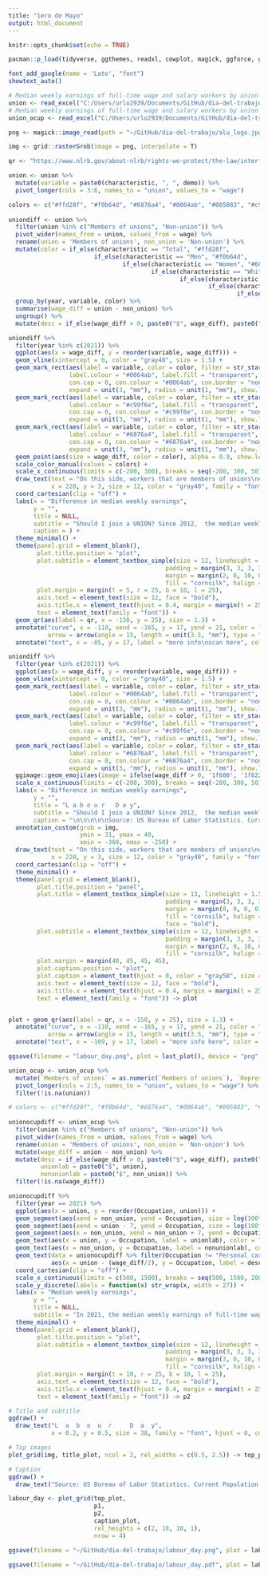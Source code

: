 ```yaml
---
title: "1ero de Mayo"
output: html_document
---
```


```r
knitr::opts_chunk$set(echo = TRUE)
```

```r
pacman::p_load(tidyverse, ggthemes, readxl, cowplot, magick, ggforce, ggtext, RColorBrewer, showtext, grid, ggqr)

font_add_google(name = 'Lato', "font")
showtext_auto()
```

```r
# Median weekly earnings of full-time wage and salary workers by union affiliation and selected characteristics - annual averages
union <- read_excel("C:/Users/urlo2939/Documents/GitHub/dia-del-trabajo/cpsaat41.xlsx")
# Median weekly earnings of full-time wage and salary workers by union affiliation, occupation, and industry - annual averages
union_ocup <- read_excel("C:/Users/urlo2939/Documents/GitHub/dia-del-trabajo/cpsaat43.xlsx")

png <- magick::image_read(path = "~/GitHub/dia-del-trabajo/alu_logo.jpg")

img <- grid::rasterGrob(image = png, interpolate = T)

qr <- "https://www.nlrb.gov/about-nlrb/rights-we-protect/the-law/interfering-with-employee-rights-section-7-8a1#:~:text=Section%207%20of%20the%20National,of%20collective%20bargaining%20or%20other"
```

```r
union <- union %>% 
  mutate(variable = paste0(characteristic, ", ", demo)) %>% 
  pivot_longer(cols = 3:6, names_to = "union", values_to = "wage")

colors <- c("#ffd28f", "#f0b64d", "#6876a4", "#0064ab", "#005083", "#c99f6e", "#9f8a89")
  
uniondiff <- union %>% 
  filter(union %in% c("Members of unions", "Non-union")) %>% 
  pivot_wider(names_from = union, values_from = wage) %>% 
  rename(union = 'Members of unions', non_union = 'Non-union') %>% 
  mutate(color = if_else(characteristic == "Total", "#ffd28f", 
                        if_else(characteristic == "Men", "#f0b64d",
                                if_else(characteristic == "Women", "#6876a4",
                                        if_else(characteristic == "White", "#0064ab",
                                                if_else(characteristic == "Black", "#005083",
                                                        if_else(characteristic == "Asian", "#c99f6e",
                                                                if_else(characteristic == "Hispanic or Latino", "#9f8a89", NA_character_)))))))) %>% 
  group_by(year, variable, color) %>% 
  summarise(wage_diff = union - non_union) %>% 
  ungroup() %>% 
  mutate(desc = if_else(wage_diff > 0, paste0("$", wage_diff), paste0("-$", abs(wage_diff))))
```

```r
uniondiff %>% 
  filter(year %in% c(2021)) %>% 
  ggplot(aes(x = wage_diff, y = reorder(variable, wage_diff))) +
  geom_vline(xintercept = 0, color = "gray40", size = 1.5) +
  geom_mark_rect(aes(label = variable, color = color, filter = str_starts(variable, c("Hispanic or Latino, ")), description = desc), 
                 label.colour = "#0064ab", label.fill = "transparent", label.fontsize = 10, label.buffer = unit(40, 'mm'), 
                 con.cap = 0, con.colour = "#0064ab", con.border = "none",
                 expand = unit(3, "mm"), radius = unit(1, "mm"), show.legend = F) +
  geom_mark_rect(aes(label = variable, color = color, filter = str_starts(variable, c("Black, ")), description = desc), 
                 label.colour = "#c99f6e", label.fill = "transparent", label.fontsize = 10, label.buffer = unit(55, 'mm'),
                 con.cap = 0, con.colour = "#c99f6e", con.border = "none",
                 expand = unit(3, "mm"), radius = unit(1, "mm"), show.legend = F) +
  geom_mark_rect(aes(label = variable, color = color, filter = str_starts(variable, c("Total, 16 years")), description = desc), 
                 label.colour = "#6876a4", label.fill = "transparent", label.fontsize = 10, label.buffer = unit(5, 'mm'),
                 con.cap = 0, con.colour = "#6876a4", con.border = "none",
                 expand = unit(3, "mm"), radius = unit(1, "mm"), show.legend = F) +
  geom_point(aes(size = wage_diff, color = color), alpha = 0.9, show.legend = F, shape = 21, fill = "white", stroke = 4) +
  scale_color_manual(values = colors) +
  scale_x_continuous(limits = c(-200, 300), breaks = seq(-200, 300, 50), labels = scales::dollar_format()) +
  draw_text(text = "On this side, workers that are members of unions\nearn on average more than non-union workers", 
            x = 220, y = 3, size = 12, color = "gray40", family = "font") +
  coord_cartesian(clip = "off") +
  labs(x = "Difference in median weekly earnings", 
       y = "", 
       title = NULL,
       subtitle = "Should I join a UNION? Since 2012,  the median weekly earnings of full-time wage and salary workers have been larger for Members of Unions than for Non-union workers. 2021 data shows that Hispanic or Latino workers who are members of a union earn an average of $277 more than those who are not members of a union.",
       caption = ) +
  theme_minimal() +
  theme(panel.grid = element_blank(),
        plot.title.position = "plot", 
        plot.subtitle = element_textbox_simple(size = 12, lineheight = 1, 
                                            padding = margin(3, 3, 3, 3), 
                                            margin = margin(2, 0, 10, 0), 
                                            fill = "cornsilk", halign = 0.5),
        plot.margin = margin(t = 5, r = 25, b = 10, l = 25),
        axis.text = element_text(size = 12, face = "bold"),
        axis.title.x = element_text(hjust = 0.4, margin = margin(t = 25), size = 14),
        text = element_text(family = "font")) +
  geom_qr(aes(label = qr, x = -150, y = 25), size = 1.3) +
  annotate("curve", x = -110, xend = -165, y = 17, yend = 21, color = "gray60", curvature = -.45, alpha = 0.9, 
           arrow = arrow(angle = 15, length = unit(3.5, "mm"), type = "closed")) +
  annotate("text", x = -85, y = 17, label = "more info\nscan here", color = "gray60", size = 4, hjust = 0.5, vjust = 0.5) -> p1
```

```r
uniondiff %>% 
  filter(year %in% c(2021)) %>% 
  ggplot(aes(x = wage_diff, y = reorder(variable, wage_diff))) +
  geom_vline(xintercept = 0, color = "gray40", size = 1.5) +
  geom_mark_rect(aes(label = variable, color = color, filter = str_starts(variable, c("Hispanic or Latino, ")), description = desc), 
                 label.colour = "#0064ab", label.fill = "transparent", label.fontsize = 10, label.buffer = unit(40, 'mm'), 
                 con.cap = 0, con.colour = "#0064ab", con.border = "none",
                 expand = unit(3, "mm"), radius = unit(1, "mm"), show.legend = F) +
  geom_mark_rect(aes(label = variable, color = color, filter = str_starts(variable, c("Black, ")), description = desc), 
                 label.colour = "#c99f6e", label.fill = "transparent", label.fontsize = 10, label.buffer = unit(55, 'mm'),
                 con.cap = 0, con.colour = "#c99f6e", con.border = "none",
                 expand = unit(3, "mm"), radius = unit(1, "mm"), show.legend = F) +
  geom_mark_rect(aes(label = variable, color = color, filter = str_starts(variable, c("Total, 16 years")), description = desc), 
                 label.colour = "#6876a4", label.fill = "transparent", label.fontsize = 10, label.buffer = unit(5, 'mm'),
                 con.cap = 0, con.colour = "#6876a4", con.border = "none",
                 expand = unit(3, "mm"), radius = unit(1, "mm"), show.legend = F) +
  ggimage::geom_emoji(aes(image = ifelse(wage_diff > 0, '1f600', '1f622'))) +
  scale_x_continuous(limits = c(-200, 300), breaks = seq(-200, 300, 50), labels = scales::dollar_format()) +
  labs(x = "Difference in median weekly earnings", 
       y = "", 
       title = "L a b o u r   D a y",
       subtitle = "Should I join a UNION? Since 2012,  the median weekly earnings of full-time wage and salary workers have been larger for Members of Unions than for Non-union workers. 2021 data shows that Hispanic or Latino workers who are members of a union earn an average of $277 more than those who are not members of a union.",
       caption = "\n\n\n\n\nSource: US Bureau of Labor Statistics. Current Population Survey 2022.\nData refer to members of a labor union or an employee association similar to a union and to workers who are neither members of a union nor represented by a union on their job.\nPersons whose ethnicity is identified as Hispanic or Latino may be of any race. Data refer to the sole or principal job of full-time wage and salary workers.\nAll self-employed workers are excluded, both those with incorporated businesses and those with unincorporated businesses.\nUpdated population controls are introduced annually with the release of January data.") +
  annotation_custom(grob = img, 
                    ymin = 31, ymax = 40, 
                    xmin = -360, xmax = -250) +
  draw_text(text = "On this side, workers that are members of unions\nearn on average more than non-union workers", 
            x = 220, y = 3, size = 12, color = "gray40", family = "font") +
  coord_cartesian(clip = "off") +
  theme_minimal() +
  theme(panel.grid = element_blank(),
        plot.title.position = "panel", 
        plot.title = element_textbox_simple(size = 13, lineheight = 1.5, 
                                            padding = margin(3, 3, 3, 3), 
                                            margin = margin(0, 0, 0, 0), 
                                            fill = "cornsilk", halign = 0.5, 
                                            face = "bold"), 
        plot.subtitle = element_textbox_simple(size = 12, lineheight = 1, 
                                            padding = margin(3, 3, 3, 3), 
                                            margin = margin(2, 0, 10, 0), 
                                            fill = "cornsilk", halign = 0.5),
        plot.margin = margin(40, 45, 45, 45),
        plot.caption.position = "plot",
        plot.caption = element_text(hjust = 0, color = "gray50", size = 8),
        axis.text = element_text(size = 12, face = "bold"),
        axis.title.x = element_text(hjust = 0.4, margin = margin(t = 25), size = 14),
        text = element_text(family = "font")) -> plot


plot + geom_qr(aes(label = qr, x = -150, y = 25), size = 1.3) +
  annotate("curve", x = -110, xend = -165, y = 17, yend = 21, color = "gray60", curvature = -.45, alpha = 0.9, 
           arrow = arrow(angle = 15, length = unit(3.5, "mm"), type = "closed")) +
  annotate("text", x = -109, y = 17, label = "more info here", color = "gray60", size = 4, hjust = 0, vjust = 0.5)

ggsave(filename = "labour_day.png", plot = last_plot(), device = "png", width = 16, height = 15, units = "in", dpi = "screen")
```

```r
union_ocup <- union_ocup %>% 
  mutate(`Members of unions` = as.numeric(`Members of unions`), `Represented by unions` = as.numeric(`Represented by unions`)) %>% 
  pivot_longer(cols = 2:5, names_to = "union", values_to = "wage") %>% 
  filter(!is.na(union))

# colors <- c("#ffd28f", "#f0b64d", "#6876a4", "#0064ab", "#005083", "#c99f6e", "#9f8a89")
  
unionocupdiff <- union_ocup %>% 
  filter(union %in% c("Members of unions", "Non-union")) %>% 
  pivot_wider(names_from = union, values_from = wage) %>% 
  rename(union = 'Members of unions', non_union = 'Non-union') %>% 
  mutate(wage_diff = union - non_union) %>% 
  mutate(desc = if_else(wage_diff > 0, paste0("$", wage_diff), paste0("-$", abs(wage_diff))),
         unionlab = paste0("$", union),
         nonunionlab = paste0("$", non_union)) %>% 
  filter(!is.na(wage_diff))
```

```r
unionocupdiff %>% 
  filter(year == 2021) %>% 
  ggplot(aes(x = union, y = reorder(Occupation, union))) +
  geom_segment(aes(xend = non_union, yend = Occupation, size = log(100*wage_diff), alpha = 0.95), color = "#cfe1eb", show.legend = F) +
  geom_segment(aes(xend = union - 7, yend = Occupation, size = log(100*wage_diff)), color = "#0064ab", show.legend = F) +
  geom_segment(aes(x = non_union, xend = non_union + 7, yend = Occupation, size = log(100*wage_diff)), color = "#c99f6e", show.legend = F) +
  geom_text(aes(x = union, y = Occupation, label = unionlab), color = "gray30", nudge_x = 30, size = 3.6) +
  geom_text(aes(x = non_union, y = Occupation, label = nonunionlab), color = "gray30", nudge_x = -30, size = 3.6) +
  geom_text(data = unionocupdiff %>% filter(Occupation != "Personal care and service occupations" & year == 2021),
            aes(x = union - (wage_diff/2), y = Occupation, label = desc), color = "gray60", nudge_x = 0, size = 3) +
  coord_cartesian(clip = "off") +
  scale_x_continuous(limits = c(500, 1500), breaks = seq(500, 1500, 200), labels = scales::dollar_format()) +
  scale_y_discrete(labels = function(x) str_wrap(x, width = 27)) +
  labs(x = "Median weekly earnings", 
       y = "", 
       title = NULL,
       subtitle = "In 2021, the median weekly earnings of full-time wage and salary workers have been larger for Members of Unions than for Non-union workers. 2021 data shows that workers who are members of a union earn an average more than those who are not members of a union. Members of Unions on Protective service, Construction and extraction, Service, and Installation, maintenance, and repair occupations have on average higher earnings than those not affiliated with a union.") +
  theme_minimal() +
  theme(panel.grid = element_blank(),
        plot.title.position = "plot", 
        plot.subtitle = element_textbox_simple(size = 12, lineheight = 1, 
                                            padding = margin(3, 3, 3, 3), 
                                            margin = margin(3, 0, 10, 0), 
                                            fill = "cornsilk", halign = 0),
        plot.margin = margin(t = 10, r = 25, b = 10, l = 25),
        axis.text = element_text(size = 12, face = "bold"),
        axis.title.x = element_text(hjust = 0.4, margin = margin(t = 25), size = 14),
        text = element_text(family = "font")) -> p2
```


```r
# Title and subtitle
ggdraw() +
  draw_text("L  a  b  o  u  r     D  a  y", 
            x = 0.2, y = 0.5, size = 38, family = "font", hjust = 0, colour = "red3", fontface = "bold") -> title_plot

# Top images
plot_grid(img, title_plot, ncol = 2, rel_widths = c(0.5, 2.5)) -> top_plot
```

```r
# Caption
ggdraw() +
  draw_text("Source: US Bureau of Labor Statistics. Current Population Survey 2022.\nData refer to members of a labor union or an employee association similar to a union and to workers who are neither members of a union nor represented by a union on their job. Persons whose ethnicity is\nidentified as Hispanic or Latino may be of any race. Data refer to the sole or principal job of full-time wage and salary workers. All self-employed workers are excluded, both those with incorporated businesses\nand those with unincorporated businesses. Updated population controls are introduced annually with the release of January data. Effective with January 2020 data, occupations reflect the introduction of the\n2018 Census occupational classification system, derived from the 2018 Standard Occupational Classification (SOC).", size = 8, x = 0.01, y = 0.5, hjust = 0, color = "gray50", family = "font") -> caption_plot
```


```r
labour_day <- plot_grid(top_plot,
                        p1, 
                        p2,
                        caption_plot, 
                        rel_heights = c(2, 10, 10, 1),
                        nrow = 4)
```

```r
ggsave(filename = "~/GitHub/dia-del-trabajo/labour_day.png", plot = labour_day, height = 23, width = 12, units = "in", dpi = "screen")

ggsave(filename = "~/GitHub/dia-del-trabajo/labour_day.pdf", plot = labour_day, height = 23, width = 12, device = "pdf")
```






